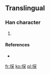==Translingual==

===Han character===
{{Han char|rn=32|rad=土|as=08|sn=11|four=4719<sub>1</sub>|canj=土月金木 (GBCD)}}

# {{defn|Han|sort=土08}}

====References====
* {{Han ref|kx=0232.181|hdz=10458.101|uh=5814|ud=22548|bh=D4AE|bd=54446}}

[[fr:堔]]
[[ko:堔]]
[[pl:堔]]